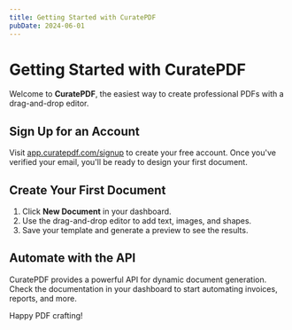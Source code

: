 ```yaml
---
title: Getting Started with CuratePDF
pubDate: 2024-06-01
---
```



# Getting Started with CuratePDF

Welcome to **CuratePDF**, the easiest way to create professional PDFs with a drag-and-drop editor.

## Sign Up for an Account

Visit [app.curatepdf.com/signup](https://app.curatepdf.com/signup) to create your free account. Once you've verified your email, you'll be ready to design your first document.

## Create Your First Document

1. Click **New Document** in your dashboard.
2. Use the drag-and-drop editor to add text, images, and shapes.
3. Save your template and generate a preview to see the results.

## Automate with the API

CuratePDF provides a powerful API for dynamic document generation. Check the documentation in your dashboard to start automating invoices, reports, and more.

Happy PDF crafting!

